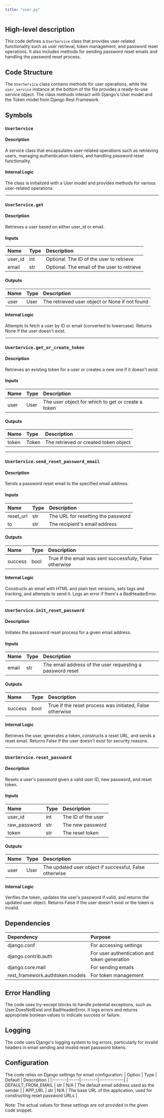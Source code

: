 ```yaml
---
title: "user.py"
---
```


## High-level description
This code defines a `UserService` class that provides user-related functionality such as user retrieval, token management, and password reset operations. It also includes methods for sending password reset emails and handling the password reset process.

## Code Structure
The `UserService` class contains methods for user operations, while the `user_service` instance at the bottom of the file provides a ready-to-use service object. The class methods interact with Django's User model and the Token model from Django Rest Framework.

## Symbols

### `UserService`
#### Description
A service class that encapsulates user-related operations such as retrieving users, managing authentication tokens, and handling password reset functionality.

#### Internal Logic
The class is initialized with a User model and provides methods for various user-related operations.

___

### `UserService.get`
#### Description
Retrieves a user based on either user_id or email.

#### Inputs
| Name | Type | Description |
|:-----|:-----|:------------|
| user_id | int | Optional. The ID of the user to retrieve |
| email | str | Optional. The email of the user to retrieve |

#### Outputs
| Name | Type | Description |
|:-----|:-----|:------------|
| user | User | The retrieved user object or None if not found |

#### Internal Logic
Attempts to fetch a user by ID or email (converted to lowercase). Returns None if the user doesn't exist.

___

### `UserService.get_or_create_token`
#### Description
Retrieves an existing token for a user or creates a new one if it doesn't exist.

#### Inputs
| Name | Type | Description |
|:-----|:-----|:------------|
| user | User | The user object for which to get or create a token |

#### Outputs
| Name | Type | Description |
|:-----|:-----|:------------|
| token | Token | The retrieved or created token object |

___

### `UserService.send_reset_password_email`
#### Description
Sends a password reset email to the specified email address.

#### Inputs
| Name | Type | Description |
|:-----|:-----|:------------|
| reset_url | str | The URL for resetting the password |
| to | str | The recipient's email address |

#### Outputs
| Name | Type | Description |
|:-----|:-----|:------------|
| success | bool | True if the email was sent successfully, False otherwise |

#### Internal Logic
Constructs an email with HTML and plain text versions, sets tags and tracking, and attempts to send it. Logs an error if there's a BadHeaderError.

___

### `UserService.init_reset_password`
#### Description
Initiates the password reset process for a given email address.

#### Inputs
| Name | Type | Description |
|:-----|:-----|:------------|
| email | str | The email address of the user requesting a password reset |

#### Outputs
| Name | Type | Description |
|:-----|:-----|:------------|
| success | bool | True if the reset process was initiated, False otherwise |

#### Internal Logic
Retrieves the user, generates a token, constructs a reset URL, and sends a reset email. Returns False if the user doesn't exist for security reasons.

___

### `UserService.reset_password`
#### Description
Resets a user's password given a valid user ID, new password, and reset token.

#### Inputs
| Name | Type | Description |
|:-----|:-----|:------------|
| user_id | int | The ID of the user |
| raw_password | str | The new password |
| token | str | The reset token |

#### Outputs
| Name | Type | Description |
|:-----|:-----|:------------|
| user | User | The updated user object if successful, False otherwise |

#### Internal Logic
Verifies the token, updates the user's password if valid, and returns the updated user object. Returns False if the user doesn't exist or the token is invalid.

## Dependencies
| Dependency | Purpose |
|:-----------|:--------|
| django.conf | For accessing settings |
| django.contrib.auth | For user authentication and token generation |
| django.core.mail | For sending emails |
| rest_framework.authtoken.models | For token management |

## Error Handling
The code uses try-except blocks to handle potential exceptions, such as User.DoesNotExist and BadHeaderError. It logs errors and returns appropriate boolean values to indicate success or failure.

## Logging
The code uses Django's logging system to log errors, particularly for invalid headers in email sending and invalid reset password tokens.

## Configuration
The code relies on Django settings for email configuration:
| Option | Type | Default | Description |
|:-------|:-----|:--------|:------------|
| DEFAULT_FROM_EMAIL | str | N/A | The default email address used as the sender |
| APP_URL | str | N/A | The base URL of the application, used for constructing reset password URLs |

Note: The actual values for these settings are not provided in the given code snippet.